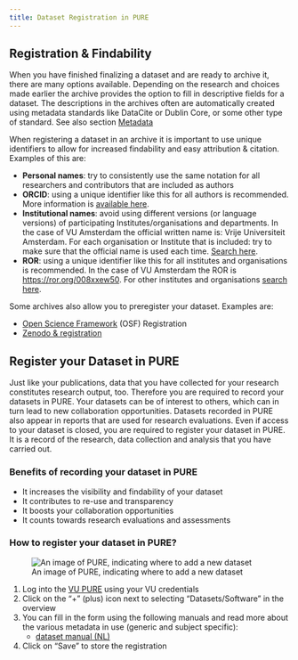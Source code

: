 ```yaml
---
title: Dataset Registration in PURE 
---
```


## Registration & Findability

When you have finished finalizing a dataset and are ready to archive it, there are many options available. Depending on the research and choices made earlier the archive provides the option to fill in descriptive fields for a dataset. The descriptions in the archives often are automatically created using metadata standards like DataCite or Dublin Core, or some other type of standard. See also section [Metadata](../topics/metadata.qmd)

When registering a dataset in an archive it is important to use unique identifiers to allow for increased findability and easy attribution & citation. Examples of this are:

* **Personal names**: try to consistently use the same notation for all researchers and contributors that are included as authors
* **ORCID**: using a unique identifier like this for all authors is recommended. More information is [available here](https://libguides.vu.nl/orcid).
* **Institutional names**: avoid using different versions (or language versions) of participating Institutes/organisations and departments. In the case of VU Amsterdam the official written name is: Vrije Universiteit Amsterdam. For each organisation or Institute that is included: try to make sure that the official name is used each time. [Search here](https://ror.org/search).
* **ROR**: using a unique identifier like this for all institutes and organisations is recommended. In the case of VU Amsterdam the ROR is [https://ror.org/008xxew50](https://ror.org/008xxew50). For other institutes and organisations [search here](https://ror.org/search).

Some archives also allow you to preregister your dataset. Examples are:

* [Open Science Framework](https://help.osf.io/hc/en-us/sections/360003624093-Create-Registrations) (OSF) Registration
* [Zenodo & registration](https://zenodo.org/deposit)

## Register your Dataset in PURE

Just like your publications, data that you have collected for your research constitutes research output, too. Therefore you are required to record your datasets in PURE. Your datasets can be of interest to others, which can in turn lead to new collaboration opportunities. Datasets recorded in PURE also appear in reports that are used for research evaluations. Even if access to your dataset is closed, you are required to register your dataset in PURE. It is a record of the research, data collection and analysis that you have carried out.

### Benefits of recording your dataset in PURE

* It increases the visibility and findability of your dataset
* It contributes to re-use and transparency
* It boosts your collaboration opportunities
* It counts towards research evaluations and assessments

### How to register your dataset in PURE?

![An image of PURE, indicating where to add a new dataset](../public/PURE-AddDataset.png)

1. Log into the [VU PURE](https://research.vu.nl/admin/workspace.xhtml) using your VU credentials
2. Click on the "+" (plus) icon next to selecting “Datasets/Software” in the overview
3. You can fill in the form using the following manuals and read more about the various metadata in use (generic and subject specific):
    * [dataset manual (NL)](../public/Registreer_Datasets_in_Pure.pdf)
4. Click on "Save" to store the registration
